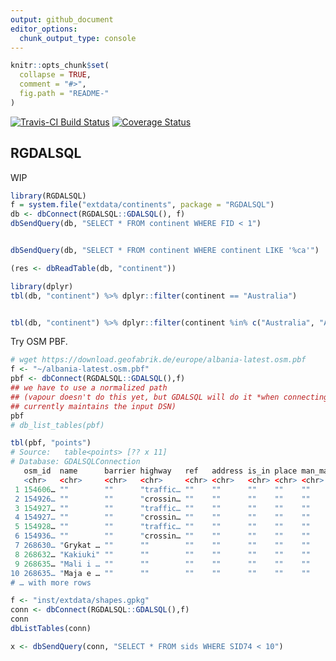 ```yaml
---
output: github_document
editor_options: 
  chunk_output_type: console
---
```


<!-- README.md is generated from README.Rmd. Please edit that file -->

```r
knitr::opts_chunk$set(
  collapse = TRUE,
  comment = "#>",
  fig.path = "README-"
)
```

[![Travis-CI Build Status](https://travis-ci.org/mdsumner/RGDALSQL.svg?branch=master)](https://travis-ci.org/mdsumner/RGDALSQL)
[![Coverage Status](https://img.shields.io/codecov/c/github/mdsumner/RGDALSQL/master.svg)](https://codecov.io/github/mdsumner/RGDALSQL?branch=master)


## RGDALSQL

WIP

```r
library(RGDALSQL)
f = system.file("extdata/continents", package = "RGDALSQL")
db <- dbConnect(RGDALSQL::GDALSQL(), f)
dbSendQuery(db, "SELECT * FROM continent WHERE FID < 1")


dbSendQuery(db, "SELECT * FROM continent WHERE continent LIKE '%ca'")

(res <- dbReadTable(db, "continent"))
```



```r
library(dplyr)
tbl(db, "continent") %>% dplyr::filter(continent == "Australia")


tbl(db, "continent") %>% dplyr::filter(continent %in% c("Australia", "Antarctica")) %>% collect() 
```

Try OSM PBF. 

```r
# wget https://download.geofabrik.de/europe/albania-latest.osm.pbf
f <- "~/albania-latest.osm.pbf"
pbf <- dbConnect(RGDALSQL::GDALSQL(),f)
## we have to use a normalized path 
## (vapour doesn't do this yet, but GDALSQL will do it *when connecting*, 
## currently maintains the input DSN)
pbf
# db_list_tables(pbf)

tbl(pbf, "points") 
# Source:   table<points> [?? x 11]
# Database: GDALSQLConnection
   osm_id  name      barrier highway   ref   address is_in place man_made other_tags                            GEOM      
   <chr>   <chr>     <chr>   <chr>     <chr> <chr>   <chr> <chr> <chr>    <chr>                                 <wk_wkb>  
 1 154606… ""        ""      "traffic… ""    ""      ""    ""    ""       "\"crossing\"=>\"traffic_signals\",\… <POINT (1…
 2 154926… ""        ""      "crossin… ""    ""      ""    ""    ""       "\"crossing\"=>\"uncontrolled\""      <POINT (1…
 3 154927… ""        ""      "traffic… ""    ""      ""    ""    ""       "\"crossing\"=>\"traffic_signals\",\… <POINT (1…
 4 154927… ""        ""      "crossin… ""    ""      ""    ""    ""       "\"crossing\"=>\"uncontrolled\""      <POINT (1…
 5 154928… ""        ""      "traffic… ""    ""      ""    ""    ""       "\"crossing\"=>\"traffic_signals\",\… <POINT (1…
 6 154936… ""        ""      "crossin… ""    ""      ""    ""    ""       "\"crossing\"=>\"uncontrolled\",\"su… <POINT (1…
 7 268630… "Grykat … ""      ""        ""    ""      ""    ""    ""       "\"natural\"=>\"peak\""               <POINT (1…
 8 268632… "Kakiuki" ""      ""        ""    ""      ""    ""    ""       "\"natural\"=>\"peak\""               <POINT (1…
 9 268635… "Mali i … ""      ""        ""    ""      ""    ""    ""       "\"natural\"=>\"peak\",\"wikidata\"=… <POINT (1…
10 268635… "Maja e … ""      ""        ""    ""      ""    ""    ""       "\"natural\"=>\"peak\",\"prominence\… <POINT (2…
# … with more rows
```


```r
f <- "inst/extdata/shapes.gpkg"
conn <- dbConnect(RGDALSQL::GDALSQL(),f)
conn
dbListTables(conn)

x <- dbSendQuery(conn, "SELECT * FROM sids WHERE SID74 < 10")
```
